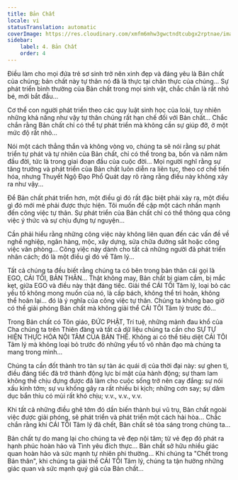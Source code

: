 ```yaml
---
title: Bản Chất
locale: vi
statusTranslation: automatic
coverImage: https://res.cloudinary.com/xmfm6mhw3gwctndtcubgx2rptnae/image/upload/v1740468922/small_cover_tratado_de_psicologia_revolucionaria_a4c0dca4e0.webp
sidebar:
    label: 4. Bản Chất
    order: 4
---
```

Điều làm cho mọi đứa trẻ sơ sinh trở nên xinh đẹp và đáng yêu là Bản chất của chúng; bản chất này tự thân nó đã là thực tại chân thực của chúng... Sự phát triển bình thường của Bản chất trong mọi sinh vật, chắc chắn là rất nhỏ bé, mới bắt đầu...

Cơ thể con người phát triển theo các quy luật sinh học của loài, tuy nhiên những khả năng như vậy tự thân chúng rất hạn chế đối với Bản chất... Chắc chắn rằng Bản chất chỉ có thể tự phát triển mà không cần sự giúp đỡ, ở một mức độ rất nhỏ...

Nói một cách thẳng thắn và không vòng vo, chúng ta sẽ nói rằng sự phát triển tự phát và tự nhiên của Bản chất, chỉ có thể trong ba, bốn và năm năm đầu đời, tức là trong giai đoạn đầu của cuộc đời... Mọi người nghĩ rằng sự tăng trưởng và phát triển của Bản chất luôn diễn ra liên tục, theo cơ chế tiến hóa, nhưng Thuyết Ngộ Đạo Phổ Quát dạy rõ ràng rằng điều này không xảy ra như vậy...

Để Bản chất phát triển hơn, một điều gì đó rất đặc biệt phải xảy ra, một điều gì đó mới mẻ phải được thực hiện. Tôi muốn đề cập một cách nhấn mạnh đến công việc tự thân. Sự phát triển của Bản chất chỉ có thể thông qua công việc ý thức và sự chịu đựng tự nguyện...

Cần phải hiểu rằng những công việc này không liên quan đến các vấn đề về nghề nghiệp, ngân hàng, mộc, xây dựng, sửa chữa đường sắt hoặc công việc văn phòng... Công việc này dành cho tất cả những người đã phát triển nhân cách; đó là một điều gì đó về Tâm lý...

Tất cả chúng ta đều biết rằng chúng ta có bên trong bản thân cái gọi là EGO, CÁI TÔI, BẢN THÂN... Thật không may, Bản chất bị giam cầm, bị mắc kẹt, giữa EGO và điều này thật đáng tiếc. Giải thể CÁI TÔI Tâm lý, loại bỏ các yếu tố không mong muốn của nó, là cấp bách, không thể trì hoãn, không thể hoãn lại... đó là ý nghĩa của công việc tự thân. Chúng ta không bao giờ có thể giải phóng Bản chất mà không giải thể CÁI TÔI Tâm lý trước đó...

Trong Bản chất có Tôn giáo, ĐỨC PHẬT, Trí tuệ, những mảnh đau khổ của Cha chúng ta trên Thiên đàng và tất cả dữ liệu chúng ta cần cho SỰ TỰ HIỆN THỰC HÓA NỘI TÂM CỦA BẢN THỂ. Không ai có thể tiêu diệt CÁI TÔI Tâm lý mà không loại bỏ trước đó những yếu tố vô nhân đạo mà chúng ta mang trong mình...

Chúng ta cần đốt thành tro tàn sự tàn ác quái dị của thời đại này: sự ghen tị, điều đáng tiếc đã trở thành động lực bí mật của hành động; sự tham lam không thể chịu đựng được đã làm cho cuộc sống trở nên cay đắng: sự nói xấu kinh tởm; sự vu khống gây ra rất nhiều bi kịch; những cơn say; sự dâm dục bẩn thỉu có mùi rất khó chịu; v.v., v.v., v.v.

Khi tất cả những điều ghê tởm đó dần biến thành bụi vũ trụ, Bản chất ngoài việc được giải phóng, sẽ phát triển và phát triển một cách hài hòa... Chắc chắn rằng khi CÁI TÔI Tâm lý đã chết, Bản chất sẽ tỏa sáng trong chúng ta...

Bản chất tự do mang lại cho chúng ta vẻ đẹp nội tâm; từ vẻ đẹp đó phát ra hạnh phúc hoàn hảo và Tình yêu đích thực... Bản chất sở hữu nhiều giác quan hoàn hảo và sức mạnh tự nhiên phi thường... Khi chúng ta "Chết trong Bản thân", khi chúng ta giải thể CÁI TÔI Tâm lý, chúng ta tận hưởng những giác quan và sức mạnh quý giá của Bản chất...

